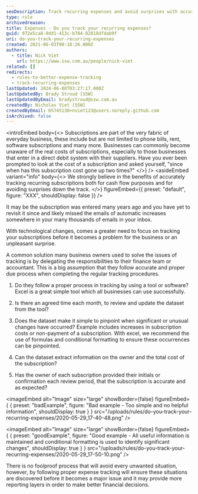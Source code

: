 ```yaml
---
seoDescription: Track recurring expenses and avoid surprises with accurate cash flow management, ensuring better financial decisions.
type: rule
archivedreason:
title: Expenses - Do you track your recurring expenses?
guid: 972e5ca8-0dd1-413c-b784-82818dfdab9f
uri: do-you-track-your-recurring-expenses
created: 2021-06-03T00:18:26.000Z
authors:
  - title: Nick Viet
    url: https://www.ssw.com.au/people/nick-viet
related: []
redirects:
  - rules-to-better-expense-tracking
  - track-recurring-expenses
lastUpdated: 2024-06-08T03:27:17.000Z
lastUpdatedBy: Brady Stroud [SSW]
lastUpdatedByEmail: bradystroud@ssw.com.au
createdBy: Nicholas Viet [SSW]
createdByEmail: 65745138+nviet123@users.noreply.github.com
isArchived: false
---
```


<introEmbed
  body={<>
Subscriptions are part of the very fabric of everyday business, these include but are not limited to phone bills, rent, software subscriptions and many more. Businesses can commonly become unaware of the real costs of subscriptions, especially to those businesses that enter in a direct debit system with their suppliers. Have you ever been prompted to look at the cost of a subscription and asked yourself, "since when has this subscription cost gone up two times?"
  </>}
/>
<asideEmbed
  variant="info"
  body={<>
    We strongly believe in the benefits of accurately tracking recurring subscriptions both for cash flow purposes and for avoiding surprises down the track.
  </>}
  figureEmbed={{
    preset: "default",
    figure: "XXX",
    shouldDisplay: false
  }}
/>

It may be the subscription was entered many years ago and you have yet to revisit it since and likely missed the emails of automatic increases somewhere in your many thousands of emails in your inbox.

With technological changes, comes a greater need to focus on tracking your subscriptions before it becomes a problem for the business or an unpleasant surprise.

A common solution many business owners used to solve the issues of tracking is by delegating the responsibilities to their finance team or accountant. This is a big assumption that they follow accurate and proper due process when completing the regular tracking procedures.

1. Do they follow a proper process in tracking by using a tool or software? Excel is a great simple tool which all businesses can use successfully.

2. Is there an agreed time each month, to review and update the dataset from the tool?

3. Does the dataset make it simple to pinpoint when significant or unusual changes have occurred? Example includes increases in subscription costs or non-payment of a subscription. With excel, we recommend the use of formulas and conditional formatting to ensure these occurrences can be pinpointed.

4. Can the dataset extract information on the owner and the total cost of the subscription?

5. Has the owner of each subscription provided their initials or confirmation each review period, that the subscription is accurate and as expected?

<imageEmbed
  alt="Image"
  size="large"
  showBorder={false}
  figureEmbed={ {
    preset: "badExample",
    figure: "Bad example - Too simple and no helpful information",
    shouldDisplay: true
  } }
  src="/uploads/rules/do-you-track-your-recurring-expenses/2020-05-29_17-40-48.png"
/>

<imageEmbed
  alt="Image"
  size="large"
  showBorder={false}
  figureEmbed={ {
    preset: "goodExample",
    figure: "Good example - All useful information is maintained and conditional formatting is used to identify significant changes",
    shouldDisplay: true
  } }
  src="/uploads/rules/do-you-track-your-recurring-expenses/2020-05-29_17-50-10.png"
/>

There is no foolproof process that will avoid every unwanted situation, however, by following proper expense tracking will ensure these situations are discovered before it becomes a major issue and it may provide more reporting layers in order to make better financial decisions.
